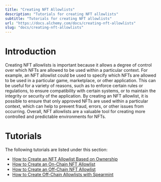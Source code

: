 ```yaml
---
title: "Creating NFT Allowlists"
description: "Tutorials for creating NFT allowlists"
subtitle: "Tutorials for creating NFT allowlists"
url: "https://docs.alchemy.com/docs/creating-nft-allowlists"
slug: "docs/creating-nft-allowlists"
---
```


# Introduction

Creating NFT allowlists is important because it allows a degree of control over which NFTs are allowed to be used within a particular context. For example, an NFT allowlist could be used to specify which NFTs are allowed to be used in a particular game, marketplace, or other application. This can be useful for a variety of reasons, such as to enforce certain rules or regulations, to ensure compatibility with certain systems, or to maintain the integrity or security of the application. By creating an NFT allowlist, it is possible to ensure that only approved NFTs are used within a particular context, which can help to prevent fraud, errors, or other issues from occurring. Overall, NFT allowlists are a valuable tool for creating more controlled and predictable environments for NFTs.

# Tutorials

The following tutorials are listed under this section:

* [How to Create an NFT Allowlist Based on Ownership](/docs/how-to-create-allowlists-based-on-nft-ownership)
* [How to Create an On-Chain NFT Allowlist](/docs/how-to-create-an-on-chain-nft-allowlist)
* [How to Create an Off-Chain NFT Allowlist](/docs/how-to-create-an-off-chain-nft-allowlist)
* [How to Create Off-Chain Allowlists with Spearmint](/docs/how-to-create-off-chain-allowlists-with-spearmint)
